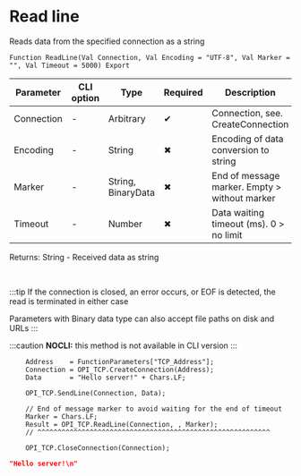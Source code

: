 ﻿---
sidebar_position: 4
description: Read line  and other functions to work with TCP in the Open Integration Package, a free open-source integration library for 1C:Enterprise 8, OneScript and CLI
keywords: [1C, 1С, 1С:Enterprise, 1С:Enterprise 8.3, API, Integration, Services, Exchange, OneScript, CLI, TCP]
---


# Read line 
 Reads data from the specified connection as a string



`Function ReadLine(Val Connection, Val Encoding = "UTF-8", Val Marker = "", Val Timeout = 5000) Export`

  | Parameter | CLI option | Type | Required | Description |
  |-|-|-|-|-|
  | Connection | - | Arbitrary | &#x2714; | Connection, see. CreateConnection |
  | Encoding | - | String | &#x2716; | Encoding of data conversion to string |
  | Marker | - | String, BinaryData | &#x2716; | End of message marker. Empty > without marker |
  | Timeout | - | Number | &#x2716; | Data waiting timeout (ms). 0 > no limit |

  
  Returns:  String - Received data as string

<br/>

:::tip
If the connection is closed, an error occurs, or EOF is detected, the read is terminated in either case

Parameters with Binary data type can also accept file paths on disk and URLs
:::

:::caution
**NOCLI:** this method is not available in CLI version
:::
<br/>



```bsl title="1C:Enterprise/OneScript code example"
    Address    = FunctionParameters["TCP_Address"];
    Connection = OPI_TCP.CreateConnection(Address);
    Data       = "Hello server!" + Chars.LF;

    OPI_TCP.SendLine(Connection, Data);

    // End of message marker to avoid waiting for the end of timeout
    Marker = Chars.LF;
    Result = OPI_TCP.ReadLine(Connection, , Marker);
    // ^^^^^^^^^^^^^^^^^^^^^^^^^^^^^^^^^^^^^^^^^^^^^^^^^^^^^^^^^^

    OPI_TCP.CloseConnection(Connection);
```
 



```json title="Result"
"Hello server!\n"
```
